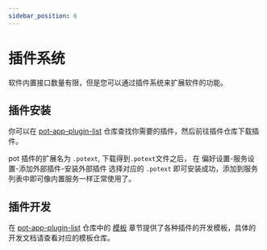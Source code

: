 ```yaml
---
sidebar_position: 6
---
```


# 插件系统

软件内置接口数量有限，但是您可以通过插件系统来扩展软件的功能。

## 插件安装

你可以在 [pot-app-plugin-list](https://github.com/pot-app/pot-app-plugin-list) 仓库查找你需要的插件，然后前往插件仓库下载插件。

pot 插件的扩展名为 `.potext`, 下载得到`.potext`文件之后， 在 偏好设置-服务设置-添加外部插件-安装外部插件 选择对应的 `.potext` 即可安装成功，添加到服务列表中即可像内置服务一样正常使用了。

## 插件开发

在 [pot-app-plugin-list](https://github.com/pot-app/pot-app-plugin-list) 仓库中的 [模板](https://github.com/pot-app/pot-app-plugin-list/blob/main/README.md#%E6%A8%A1%E6%9D%BF) 章节提供了各种插件的开发模板，具体的开发文档请查看对应的模板仓库。

<div
  class="wwads-cn wwads-vertical wwads-sticky"
  data-id="285"
  style={{ maxWidth: "180px" }}
></div>
